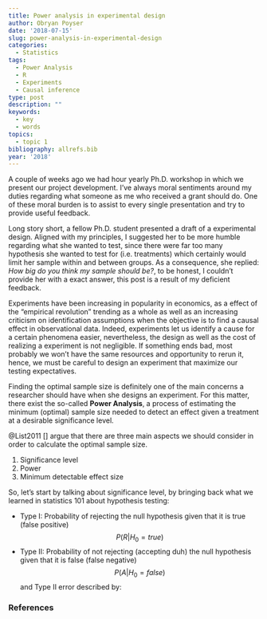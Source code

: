 ```yaml
---
title: Power analysis in experimental design
author: Obryan Poyser
date: '2018-07-15'
slug: power-analysis-in-experimental-design
categories:
  - Statistics
tags:
  - Power Analysis
  - R
  - Experiments
  - Causal inference
type: post
description: ""
keywords:
  - key
  - words
topics:
  - topic 1
bibliography: allrefs.bib
year: '2018'
---
```


A couple of weeks ago we had hour yearly Ph.D. workshop in which we present our project development. I've always moral sentiments around my duties regarding what someone as me who received a grant should do. One of these moral burden is to assist to every single presentation and try to provide useful feedback.

Long story short, a fellow Ph.D. student presented a draft of a experimental design. Aligned with my principles, I suggested her to be more humble regarding what she wanted to test, since there were far too many hypothesis she wanted to test for (i.e. treatments) which certainly would limit her sample within and between groups. As a consequence, she replied: *How big do you think my sample should be?*, to be honest, I couldn't provide her with a exact answer, this post is a result of my deficient feedback.

Experiments have been increasing in popularity in economics, as a effect of the "empirical revolution" trending as a whole as well as an increasing criticism on identification assumptions when the objective is to find a causal effect in observational data. Indeed, experiments let us identify a cause for a certain phenomena easier, nevertheless, the design as well as the cost of realizing a experiment is not negligible. If something ends bad, most probably we won't have the same resources and opportunity to rerun it, hence, we must be careful to design an experiment that maximize our testing expectatives. 

Finding the optimal sample size is definitely one of the main concerns a researcher should have when she designs an experiment. For this matter, there exist the so-called **Power Analysis**, a process of estimating the minimum (optimal) sample size needed to detect an effect given a treatment at a desirable significance level.  

@List2011[] argue that there are three main aspects we should consider in order to calculate the optimal sample size.

1. Significance level
1. Power
1. Minimum detectable effect size

So, let's start by talking about significance level, by bringing back what we learned in statistics 101 about hypothesis testing:

+ Type I: Probability of rejecting the null hypothesis given that it is true (false positive)  
$$P(R|H_0=true)$$
+ Type II: Probability of not rejecting (accepting duh) the null hypothesis given that it is false (false negative)
$$P(A|H_0=false)$$
and Type II error described by: 



### References